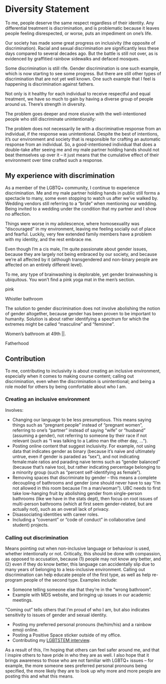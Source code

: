 # Diversity Statement

To me, people deserve the same respect regardless of their identity. Any differential treatment is discrimination, and is problematic because it leaves people feeling disrespected, or worse, puts an impediment on one's life. 

Our society has made some great progress on inclusivity (the opposite of discrimination). Racial and sexual discrimination are significantly less these days compared to several decades ago. But the battle is still not over, as is evidenced by graffitied rainbow sidewalks and defaced mosques. 

Some discrimination is still rife. Gender discrimination is one such example, which is now starting to see some progress. But there are still other types of discrimination that are not yet well known. One such example that I feel is happening is discrimination against fathers.  

Not only is it healthy for each individual to receive respectful and equal treatment, we have so much to gain by having a diverse group of people around us. There's strength in diversity.



The problem goes deeper and more elusive with the well-intentioned people who still discriminate unintentionally:

The problem does not necessarily lie with a discriminative response from an individual, if the response was unintentional. Despite the best of intentions, it's our environment and society that is responsible for crafting an automatic response from an individual. So, a good-intentioned individual that does a double-take after seeing me and my male partner holding hands should not beat themselves up over it -- it just means that the cumulative effect of their environment over time crafted such a response.



## My experience with discrimination

As a member of the LGBTQ+ community, I continue to experience discrimination. Me and my male partner holding hands in public still forms a spectacle to many, some even stopping to watch us after we've walked by. Wedding vendors still referring to a "bride" when mentioning our wedding. Being invited to a wedding under the condition that my partner and I show no affection. 

Things were worse in my adolescence, where homosexuality was "discouraged" in my environment, leaving me feeling socially out of place and fearful. Luckily, very few extended family members have a problem with my identity, and the rest embrace me.

Even though I'm a cis male, I'm quite passionate about gender issues, because they are largely not being embraced by our society, and because we're all affected by it (although transgendered and non-binary people are affected on an entirely different level).

To me, any type of brainwashing is deplorable, yet gender brainwashing is ubiquitous. You won't find a pink yoga mat in the men's section.

pink

Whistler bathroom

The solution to gender discrimination does not involve abolishing the notion of gender altogether, because gender has been proven to be important to humanity. Solution is about rather identifying a spectrum for which the extremes might be called "masculine" and "feminine".

Women's bathroom at 49th ||. 

Fatherhood



## Contribution

To me, contributing to inclusivity is about creating an inclusive environment, especially when it comes to making course content; calling out discrimination, even when the discrimination is unintentional; and being a role model for others by being comfortable about who I am.

### Creating an inclusive environment 

Involves:

- Changing our language to be less presumptious. This means saying things such as "pregnant people" instead of "pregnant women", referring to one's "partner" instead of saying "wife" or "husband" (assuming a gender), not referring to someone by their race if not relevant (such as "I was talking to a Latino man the other day, ..."). 
- Posting online content that suggest inclusivity. For example, not using data that indicates gender as binary (because it's naive and ultimately untrue, even if gender is paraded as "sex"), and not indicating female:male ratios and parading naive terms such as "gender balanced" (because that's naive too), but rather indicating percentage belonging to a minority group (such as "percent self-identifying as female").
- Removing spaces that discriminate by gender -- this means a complete decoupling of bathrooms and gender (one should never have to say "I'm not allowed in this room because I'm a man/woman"). UBC needs to first take low-hanging fruit by abolishing gender from single-person bathrooms (like we have in the stats dept), then focus on root issues of multi-person bathrooms (which at first seem gender-related, but are actually not), such as an overall lack of privacy.
- Disassociating identities with career roles.
- Including a "covenant" or "code of conduct" in collaborative (and student) projects. 

### Calling out discrimination

Means pointing out when non-inclusive language or behaviour is used, whether intentionally or not. Critically, this should be done with compassion, as opposed to accusation, because (1) people may not know any better, and (2) even if they do know better, this language can accidentally slip due to many years of belonging to a less-inclusive environment. Calling out discrimination can help educate people of the first type, as well as help re-program people of the second type. Examples include:

- Someone telling someone else that they're in the "wrong bathroom". 
- Example with MDS website, and bringing up issues in our academic meetings.

"Coming out" tells others that I'm proud of who I am, but also indicates sensitivity to issues of gender and sexual identity.

- Posting my preferred personal pronouns (he/him/his) and a rainbow emoji online. 
- Posting a Positive Space sticker outside of my office.
- Contributing my [LGBTSTEM interview](https://lgbtstem.wordpress.com/2019/11/09/an-interview-with-vincenzo-coia/).

As a result of this, I'm hoping that others can feel safer around me, and that I inspire others to have pride in who they are as well. I also hope that it brings awareness to those who are not familiar with LGBTQ+ issues -- for example, the more someone sees preferred personal pronouns being specified, the more likely they are to look up why more and more people are posting this and what this means.